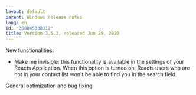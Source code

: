 ```yaml
---
layout: default
parent: Windows release notes
lang: en
id: "360045338312"
title: Version 3.5.3, released Jun 29, 2020
---
```

New functionalities:

  
- Make me invisible: this functionality is available in the settings of your Reacts Application. When this option is turned on, Reacts users who are not in your contact list won't be able to find you in the search field.

  
General optimization and bug fixing


